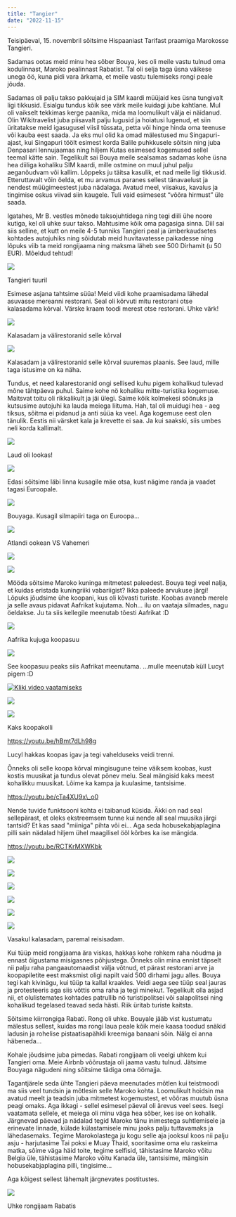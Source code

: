 ```yaml
---
title: "Tangier"
date: "2022-11-15"
---
```


Teisipäeval, 15. novembril sõitsime Hispaaniast Tarifast praamiga Marokosse Tangieri.

Sadamas ootas meid minu hea sõber Bouya, kes oli meile vastu tulnud oma kodulinnast, Maroko pealinnast Rabatist. Tal oli selja taga üsna väikese unega öö, kuna pidi vara ärkama, et meile vastu tulemiseks rongi peale jõuda.

Sadamas oli palju takso pakkujaid ja SIM kaardi müüjaid kes üsna tungivalt ligi tikkusid. Esialgu tundus kõik see värk meile kuidagi jube kahtlane. Mul oli vaikselt tekkimas kerge paanika, mida ma loomulikult välja ei näidanud. Olin Wikitravelist juba piisavalt palju lugusid ja hoiatusi lugenud, et siin üritatakse meid igasugusel viisil tüssata, petta või hinge hinda oma teenuse või kauba eest saada. Ja eks mul olid ka omad mälestused mu Singapuri-ajast, kui Singapuri töölt esimest korda Balile puhkkusele sõitsin ning juba Denpasari lennujaamas ning hiljem Kutas esimesed kogemused sellel teemal kätte sain. Tegelikult sai Bouya meile sealsamas sadamas kohe üsna hea diiliga kohaliku SIM kaardi, mille ostmine on muul juhul palju aeganõudvam või kallim. Lõppeks ju täitsa kasulik, et nad meile ligi tikkusid. Etteruttavalt võin öelda, et mu arvamus paranes sellest tänavaelust ja nendest müügimeestest juba nädalaga. Avatud meel, viisakus, kavalus ja tingimise oskus viivad siin kaugele. Tuli vaid esimesest “võõra hirmust” üle saada.

Igatahes, Mr B. vestles mõnede taksojuhtidega ning tegi diili ühe noore kutiga, kel oli uhke suur takso. Mahtusime kõik oma pagasiga sinna. Diil sai siis selline, et kutt on meile 4-5 tunniks Tangieri peal ja ümberkaudsetes kohtades autojuhiks ning sõidutab meid huvitavatesse paikadesse ning lõpuks viib ta meid rongijaama ning maksma läheb see 500 Dirhamit (u 50 EUR). Mõeldud tehtud!

[![](/images/img_1504.jpeg?w=768)](/images/img_1504.jpeg)

Tangieri tuuril

Esimese asjana tahtsime süüa! Meid viidi kohe praamisadama lähedal asuvasse mereanni restorani. Seal oli kõrvuti mitu restorani otse kalasadama kõrval. Värske kraam toodi merest otse restorani. Uhke värk!

[![](/images/img_7045.jpeg?w=1024)](/images/img_7045.jpeg)

Kalasadam ja välirestoranid selle kõrval

[![](/images/img_7046.jpeg?w=1024)](/images/img_7046.jpeg)

Kalasadam ja välirestoranid selle kõrval suuremas plaanis. See laud, mille taga istusime on ka näha.

Tundus, et need kalarestoranid ongi sellised kuhu pigem kohalikud tulevad mõne tähtpäeva puhul. Saime kohe nö kohaliku mitte-turistika kogemuse. Maitsvat toitu oli rikkalikult ja jäi ülegi. Saime kõik kolmekesi söönuks ja kutsusime autojuhi ka lauda meiega liituma. Hah, tal oli muidugi hea - aeg tiksus, sõitma ei pidanud ja anti süüa ka veel. Aga kogemuse eest olen tänulik. Eestis nii värsket kala ja krevette ei saa. Ja kui saakski, siis umbes neli korda kallimalt.

[![](/images/img_1510.jpeg?w=1024)](/images/img_1510.jpeg)

Laud oli lookas!

[![](/images/img_1512.jpeg?w=1024)](/images/img_1512.jpeg)

Edasi sõitsime läbi linna kusagile mäe otsa, kust nägime randa ja vaadet tagasi Euroopale.

[![](/images/img_1517.jpeg?w=1024)](/images/img_1517.jpeg)

Bouyaga. Kusagil silmapiiri taga on Euroopa...

[![](/images/img_1523.jpeg?w=768)](/images/img_1523.jpeg)

Atlandi ookean VS Vahemeri

[![](/images/img_1527.jpeg?w=768)](/images/img_1527.jpeg)

[![](/images/img_7040.jpeg?w=1024)](/images/img_7040.jpeg)

Mööda sõitsime Maroko kuninga mitmetest paleedest. Bouya tegi veel nalja, et kuidas eristada kuningriiki vabariigist? Ikka paleede arvukuse järgi! Lõpuks jõudsime ühe koopani, kus oli kõvasti turiste. Koobas avaneb merele ja selle avaus pidavat Aafrikat kujutama. Noh… ilu on vaataja silmades, nagu öeldakse. Ju ta siis kellegile meenutab tõesti Aafrikat :D

[![](/images/img_1528.jpeg?w=768)](/images/img_1528.jpeg)

Aafrika kujuga koopasuu

[![](/images/img_7036.jpeg?w=768)](/images/img_7036.jpeg)

See koopasuu peaks siis Aafrikat meenutama. ...mulle meenutab küll Lucyt pigem :D

[![Kliki video vaatamiseks](https://img.youtube.com/vi/I74E0JNZDtg/0.jpg)](https://www.youtube.com/watch?v=I74E0JNZDtg "Kliki video vaatamiseks")

[![](/images/img_1532.jpeg?w=1024)](/images/img_1532.jpeg)

[![](/images/img_1538-1.jpeg?w=1024)](/images/img_1538-1.jpeg)

Kaks koopakolli

https://youtu.be/hBmt7dLh98g

Lucyl hakkas koopas igav ja tegi vahelduseks veidi trenni.

Õnneks oli selle koopa kõrval mingisugune teine väiksem koobas, kust kostis muusikat ja tundus olevat põnev melu. Seal mängisid kaks meest kohalikku muusikat. Lõime ka kampa ja kuulasime, tantsisime.

https://youtu.be/cTa4XU9x\_o0

Nende tuvide funktsooni kohta ei taibanud küsida. Äkki on nad seal sellepärast, et oleks ekstreemsem tunne kui nende all seal muusika järgi tantsid? Et kas saad "miiniga" pihta või ei... Aga seda hobusekabjaplagina pilli sain nädalad hiljem ühel maagilisel ööl kõrbes ka ise mängida.

https://youtu.be/RCTKrMXWKbk

[![](/images/img_1544-1.jpeg?w=1024)](/images/img_1544-1.jpeg)

[![](/images/img_1546-1.jpeg?w=1024)](/images/img_1546-1.jpeg)

[![](/images/img_1555.jpeg?w=768)](/images/img_1555.jpeg)

[![](/images/img_1561.jpeg?w=1024)](/images/img_1561.jpeg)

[![](/images/img_1568.jpeg?w=1024)](/images/img_1568.jpeg)

[![](/images/img_1578-1.jpeg?w=1024)](/images/img_1578-1.jpeg)

Vasakul kalasadam, paremal reisisadam.

Kui tüüp meid rongijaama ära viskas, hakkas kohe rohkem raha nõudma ja ennast õigustama misigasnes põhjustega. Õnneks olin mina ennist täpselt nii palju raha pangaautomaadist välja võtnud, et pärast restorani arve ja koopapiletite eest maksmist oligi napilt vaid 500 dirhami jagu alles. Bouya tegi kah kivinägu, kui tüüp ta kallal kraakles. Veidi aega see tüüp seal jauras ja protesteeris aga siis võttis oma raha ja tegi minekut. Tegelikult olla asjad nii, et olulistemates kohtades patrullib nö turistipolitsei või salapolitsei ning kohalikud tegelased teavad seda hästi. Riik üritab turiste kaitsta.

Sõitsime kiirrongiga Rabati. Rong oli uhke. Bouyale jääb vist kustumatu mälestus sellest, kuidas ma rongi laua peale kõik meie kaasa toodud snäkid ladusin ja rohelise pistaatisapähkli kreemiga banaani sõin. Nälg ei anna häbeneda…

Kohale jõudsime juba pimedas. Rabati rongijaam oli veelgi uhkem kui Tangieri oma. Meie Airbnb võõrustaja oli jaama vastu tulnud. Jätsime Bouyaga nägudeni ning sõitsime tädiga oma öömajja.

Tagantjärele seda ühte Tangieri päeva meenutades mõtlen kui teistmoodi ma siis veel tundsin ja mõtlesin selle Maroko kohta. Loomulikult hoidsin ma avatud meelt ja teadsin juba mitmetest kogemustest, et võõras muutub üsna peagi omaks. Aga ikkagi - sellel esimesel päeval oli ärevus veel sees. Isegi vaatamata sellele, et meiega oli minu väga hea sõber, kes ise on kohalik. Järgnevad päevad ja nädalad tegid Maroko tänu inimestega suhtlemisele ja erinevate linnade, külade külastamisele minu jaoks palju tuttavamaks ja lähedasemaks. Tegime Marokolastega ju kogu selle aja jooksul koos nii palju asju - harjutasime Tai poksi e Muay Thaid, sooritasime oma elu raskeima matka, sõime väga häid toite, tegime selfisid, tähistasime Maroko võitu Belgia üle, tähistasime Maroko võitu Kanada üle, tantsisime, mängisin hobusekabjaplagina pilli, tingisime…

Aga kõigest sellest lähemalt järgnevates postitustes.

[![](/images/img_1583.jpeg?w=1024)](/images/img_1583.jpeg)

Uhke rongijaam Rabatis
